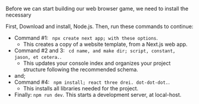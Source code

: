 

<Meta title="Tutorials/01. Getting Started" />


Before we can start building our web browser game, we need to install the necessary 
  
First, Download and install, Node.js.
Then, run these commands to continue:
- Command #1: ``` npx create next app; with these options```.
  - This creates a copy of a website template, from a Next.js web app.
- Command #2 and 3: ``` cd name, and make dir; script, constant, jason, et cetera.```.
  - This updates your console index and organizes your project structure following the recommended schema.
- and;
- Command #4: ``` npm install; react three drei. dot-dot-dot.```.
  - This installs all libraries needed for the project.
- Finally: ```npm run dev```. This starts a development server, at local-host.